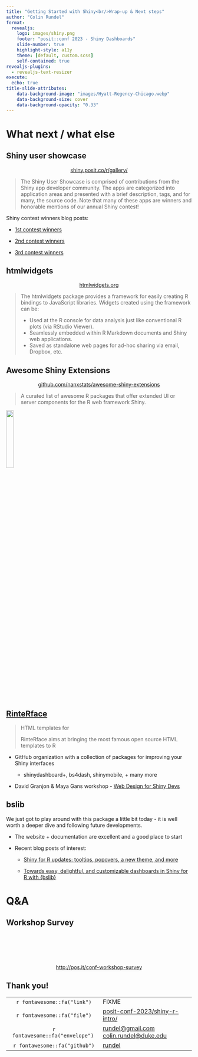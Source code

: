 ```yaml
---
title: "Getting Started with Shiny<br/>Wrap-up & Next steps"
author: "Colin Rundel"
format: 
  revealjs:
    logo: images/shiny.png
    footer: "posit::conf 2023 - Shiny Dashboards"
    slide-number: true
    highlight-style: a11y
    theme: [default, custom.scss]
    self-contained: true
revealjs-plugins:
  - revealjs-text-resizer
execute:
  echo: true
title-slide-attributes:
    data-background-image: "images/Hyatt-Regency-Chicago.webp"
    data-background-size: cover
    data-background-opacity: "0.33"
---
```


# What next / what else

## Shiny user showcase

::: {.large style="text-align: center"}
[shiny.posit.co/r/gallery/](https://shiny.posit.co/r/gallery/)
:::

> The Shiny User Showcase is comprised of contributions from the Shiny app developer community. The apps are categorized into application areas and presented with a brief description, tags, and for many, the source code. Note that many of these apps are winners and honorable mentions of our annual Shiny contest!

Shiny contest winners blog posts:

* [1st contest winners](https://www.rstudio.com/blog/first-shiny-contest-winners/)

* [2nd contest winners](https://www.rstudio.com/blog/winners-of-the-2nd-shiny-contest/)

* [3rd contest winners](https://www.rstudio.com/blog/winners-of-the-3rd-annual-shiny-contest/)


## htmlwidgets

::: {.large style="text-align: center"}
[htmlwidgets.org](https://www.htmlwidgets.org/)
:::

> The htmlwidgets package provides a framework for easily creating R bindings to JavaScript libraries. Widgets created using the framework can be:
>
> * Used at the R console for data analysis just like conventional R plots (via RStudio Viewer).
> * Seamlessly embedded within R Markdown documents and Shiny web applications.
> * Saved as standalone web pages for ad-hoc sharing via email, Dropbox, etc.


## Awesome Shiny Extensions

::: {.large style="text-align: center"}
[github.com/nanxstats/awesome-shiny-extensions](https://github.com/nanxstats/awesome-shiny-extensions)
:::

> A curated list of awesome R packages that offer extended UI or server components for the R web framework Shiny.

![](https://raw.githubusercontent.com/nanxstats/awesome-shiny-extensions/master/logo.png){fig-align="center" width="20%"}



## [RinteRface](https://rinterface.com/)

> HTML templates for 
>
>RinteRface aims at bringing the most famous open source HTML templates to R

- GitHub organization with a collection of packages for improving your Shiny interfaces

  - shinydashboard+, bs4dash, shinymobile, + many more

- David Granjon & Maya Gans workshop - [Web Design for Shiny Devs](https://webdesign4shiny.rinterface.com/)


## bslib

We just got to play around with this package a little bit today - it is well worth a deeper dive and following future developments.

- The website + documentation are excellent and a good place to start

- Recent blog posts of interest:

  - [Shiny for R updates: tooltips, popovers, a new theme, and more](https://shiny.posit.co/blog/posts/bslib-tooltips/)
  
  - [Towards easy, delightful, and customizable dashboards in Shiny for R with {bslib}](https://shiny.posit.co/blog/posts/bslib-dashboards/)


# Q&A 


## Workshop Survey

<br/><br/><br/><br/>

::: {.larger style="text-align: center;"}
<http://pos.it/conf-workshop-survey>
:::


## Thank you!

<table class="details">
  <tr>
    <td style="text-align:center">&nbsp;`r fontawesome::fa("link")`</td>
    <td>FIXME</td>
  </tr>
  <tr>
    <td style="text-align:center">&nbsp;`r fontawesome::fa("file")`</td>
    <td>[posit-conf-2023/shiny-r-intro/](https://github.com/posit-conf-2023/shiny-r-intro)</td>
  </tr>
  <tr>
    <td style="text-align:center">&nbsp;`r fontawesome::fa("envelope")`</td>
    <td>
    <a href="mailto:rundel@gmail.com">rundel@gmail.com</a><br/>
    <a href="mailto:colin.rundel@duke.edu">colin.rundel@duke.edu</a>
    </td>
  </tr>
  <tr>
    <td style="text-align:center">&nbsp;`r fontawesome::fa("github")`</td>
    <td><a href="https://github.com/rundel">rundel</a></td>
  </tr>
</table>
